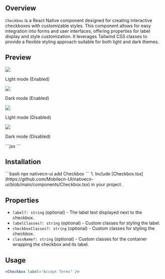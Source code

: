 ## Overview

`Checkbox` is a React Native component designed for creating interactive checkboxes with customizable styles. This component allows for easy integration into forms and user interfaces, offering properties for label display and style customization. It leverages Tailwind CSS classes to provide a flexible styling approach suitable for both light and dark themes.

## Preview

<Tabs>
  <Tab title="Preview">
    <div style={{ display: 'flex', justifyContent: 'center' }}>
      <div style={{ marginRight: '40px' }}>
        <img src="https://raw.githubusercontent.com/Mobilecn-UI/nativecn-ui/main/assets/examples/components/checkbox-light-enabled.png" />
        <p>Light mode (Enabled)</p>
      </div>
      <div>
        <img src="https://raw.githubusercontent.com/Mobilecn-UI/nativecn-ui/main/assets/examples/components/checkbox-dark-enabled.png" />
        <p>Dark mode (Enabled)</p>
      </div>
    </div>
    <div style={{ display: 'flex', justifyContent: 'center' }}>
      <div style={{ marginRight: '40px' }}>
        <img src="https://raw.githubusercontent.com/Mobilecn-UI/nativecn-ui/main/assets/examples/components/checkbox-light-disabled.png" />
        <p>Light mode (Disabled)</p>
      </div>
      <div>
        <img src="https://raw.githubusercontent.com/Mobilecn-UI/nativecn-ui/main/assets/examples/components/checkbox-dark-disabled.png" />
        <p>Dark mode (Disabled)</p>
      </div>
    </div>
  </Tab>
  <Tab title="Code">
    ```jsx
    <Checkbox label="Accept T&C" />
    ```
  </Tab>
</Tabs>

## Installation

<Tabs>
  <Tab title="CLI">
  ```bash
  npx nativecn-ui add Checkbox 
  ```
  </Tab>
  <Tab title="Manual">
    1. Include
    [Checkbox.tsx](https://github.com/Mobilecn-UI/nativecn-ui/blob/main/components/Checkbox.tsx)
    in your project.
  </Tab>
</Tabs>

## Properties

- `label?: string` (optional) - The label text displayed next to the checkbox.
- `labelClasses?: string` (optional) - Custom classes for styling the label.
- `checkboxClasses?: string` (optional) - Custom classes for styling the checkbox.
- `className?: string` (optional) - Custom classes for the container wrapping the checkbox and its label.

## Usage

```jsx
<Checkbox label="Accept Terms" />
```
